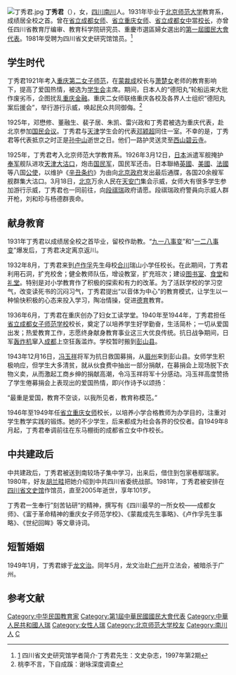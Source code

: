 [[File:丁秀君.jpg|thumb]]
'''丁秀君'''（{{bd|1904年||2005年||}}），女，[[四川|四川]][[南川|南川]]人。1931年毕业于[[北京师范大学|北京师范大学]]教育系，成绩居全校之首。曾在[[省立成都女师|省立成都女师]]、[[省立重庆女师|省立重庆女师]]、[[省立成都女中|省立成都女中]]當[[校长|校长]]，亦曾任四川省教育厅编审、教育科学院研究员、重慶市選區婦女選出的[[第一屆國民大會全國性職業團體及婦女團體代表|第一屆國民大會代表]]。1981年受聘为四川省文史研究馆馆员。<ref>[http://www.cnki.com.cn/Article/CJFDTOTAL-WSZI199702042.htm] {{Wayback|url=http://www.cnki.com.cn/Article/CJFDTOTAL-WSZI199702042.htm |date=20160129011420 }}四川省文史研究馆学者简介·丁秀君先生：文史杂志，1997年第2期</ref>

== 学生时代 ==
丁秀君1921年考入[[重庆第二女子师范|重庆第二女子师范]]，在[[蒙裁成|蒙裁成]]校长与[[萧楚女|萧楚女]]老师的教育影响下，提高了爱国热情，被选为[[学生会|学生会]]主席。期间，日本人的“德阳丸”轮船运来大批作废劣币，企图扰乱[[重庆|重庆]][[金融|金融]]。重庆二女师联络重庆各校及各界人士组织“德阳丸案后援会”，举行游行示威，唤起民众共同御侮。<ref>桃李不言，下自成蹊：谢咏深度调查</ref>

1925年，邓懋修、董融生、裴子居、朱凯、雷兴政和丁秀君被选为重庆代表，赴北京参加[[国民会议|国民会议]]。丁秀君与[[天津|天津]]学生会的代表[[邓颖超|邓颖超]]同住一室。不幸的是，丁秀君等代表抵京之时正是[[孙中山|孙中山]]逝世之日。他们一路护灵送灵至[[西山碧云寺|西山碧云寺]]。

1925年，丁秀君考入北京师范大学教育系。1926年3月12日，[[日本|日本]]派遣军舰掩护[[奉军|奉军]]舰队进攻[[天津|天津]][[大沽口|大沽口]]，炮击[[国民军|国民军]]，国民军还击。日本聯絡[[英國|英國]]、[[美國|美國]]、[[法國|法國]]等八国[[公使|公使]]，以维护《[[辛丑条约|辛丑条约]]》为由向[[中华民国北京政府|北京政府]]发出最后通牒，各国20余艘军舰群集大沽口。3月18日，[[北京|北京]]万余人民在[[天安门|天安门]]集会示威，女师大有很多学生参加游行示威，丁秀君也一同前往，向[[段祺瑞|段祺瑞]]政府请愿。段祺瑞政府警員向示威人群开枪，刘和珍与杨德群喪命。

== 献身教育 ==
1931年丁秀君以成绩居全校之首毕业，留校作助教。“[[九一八事变|九一八事变]]”和“[[一二八事变|一二八事变]]”爆发后，丁秀君决定离京返川。

1932年8月，丁秀君来到[[卢作孚|卢作孚]]先生母校[[合川|合川]]瑞山小学任校长。在此期间，丁秀君利用石洞，扩充校舍；健全教师队伍，增设教室，扩充班次；建设[[图书室|图书室]]、[[食堂|食堂]]和[[礼堂|礼堂]]。特别是对小学教育作了积极的探索和有力的改革。为了活跃学校的学习空气，改变读死书的沉闷习气，丁秀君提出“以音体为中心”的教育模式，让学生以一种愉快积极的心态来投入学习，陶冶情操，促进[[德育|德育]]教育。

1936年6月，丁秀君在重庆创办了妇女工读学堂。1940年至1944年，丁秀君担任[[省立成都女子师范学校|省立成都女子师范学校]]校长，奠定了以培养学生好学勤奋，生活简朴；一切从爱国出发；热爱教育工作，志愿终身献身教育事业这三大优良传统。抗日战争期间，日军[[轰炸机|轰炸机]]窜入[[成都|成都]]上空狂轰滥炸。学校暂时搬到[[彭山县|彭山县]]。

1943年12月16日，[[冯玉祥|冯玉祥]]将军为抗日救国募捐，从[[眉州|眉州]]来到彭山县。女师学生积极响应，但学生大多清贫，就从伙食费中抽出一部分捐献，在募捐会上现场脱下衣物义卖，从而激起工商乡绅的捐献高潮，令冯玉祥将军十分感动。冯玉祥高度赞扬了学生倦募捐会上表现出的爱国热情，即兴作诗予以颂扬：

“最重是爱国，教育不空谈，以我所见者，教育称模范。”

1946年至1949年任[[省立重庆女师|省立重庆女师]]校长，以培养小学合格教师为办学目的，注重对学生教学实践的锻炼。她的不少学生，后来都成为社会各界的佼佼者。自1949年8月起，丁秀君奉调前往在东马棚街的成都省立女中作校长。

== 中共建政后 ==
中共建政后，丁秀君被送到南较场子集中学习，出来后，借住到包家巷鄢瑞家。1980年，好友[[胡兰畦|胡兰畦]]把她介绍到中共四川省委统战部。1981年，丁秀君被安排在[[四川省文史馆|四川省文史馆]]作馆员，直至2005年逝世，享年101岁。

丁秀君一生奉行”刻苦钻研“的精神，撰写有《四川最早的一所女校——成都女师》、《富于革命精神的重庆女子师范学校》、《蒙裁成先生事略》、《卢作孚先生事略》、《世纪回眸》等文章诗词。

== 短暂婚姻 ==
1949年1月，丁秀君嫁于[[龙文治|龙文治]]。同年5月，龙文治赴[[广州|广州]]开立法会，被暗杀于广州。

== 参考文献 ==
{{Reflist|2}}

{{DEFAULTSORT:D}}
[[Category:中华民国教育家|Category:中华民国教育家]]
[[Category:第1屆中華民國國民大會代表|Category:第1屆中華民國國民大會代表]]
[[Category:中華人民共和國人瑞|Category:中華人民共和國人瑞]]
[[Category:女性人瑞|Category:女性人瑞]]
[[Category:北京师范大学校友|Category:北京师范大学校友]]
[[Category:南川人|Category:南川人]]
[[Category:丁姓|C]]